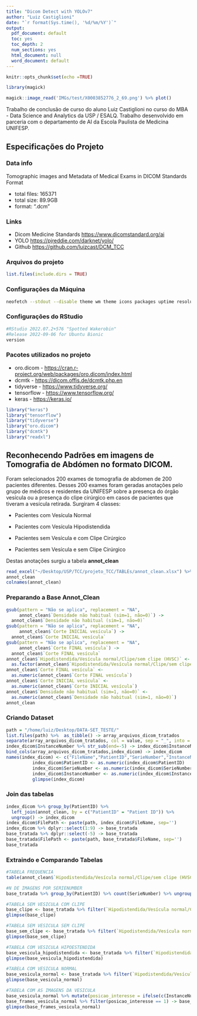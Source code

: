 ```yaml
---
title: "Dicom Detect with YOLOv7"
author: "Luiz Castiglioni"
date: "`r format(Sys.time(), '%d/%m/%Y')`"
output:
  pdf_document: default
  toc: yes
  toc_depth: 2
  num_sections: yes
  html_document: null
  word_document: default
---
```


```r
knitr::opts_chunk$set(echo =TRUE)
```

```r
library(magick)
```

```r
magick::image_read('IMGs/test/X0003852776_2_69.png') %>% plot()
```

Trabalho de conclusão de curso do aluno Luiz Castiglioni no curso do MBA - Data Science and Analytics da USP / ESALQ. Trabalho desenvolvido em parceria com o departamento de AI da Escola Paulista de Medicina UNIFESP.

## Especificações do Projeto

### Data info

Tomographic images and Metadata of Medical Exams in DICOM Standards Format

-   total files: 165371
-   total size: 89.9GB
-   format: ".dcm"

### Links

-   Dicom Medicine Standards <https://www.dicomstandard.org/ai>
-   YOLO <https://pjreddie.com/darknet/yolo/>
-   Github <https://github.com/luizcast/DCM_TCC>

### Arquivos do projeto

```r
list.files(include.dirs = TRUE)
```
### Configurações da Máquina

```bash
neofetch --stdout --disable theme wm theme icons packages uptime resolution de
```



### Configurações do RStudio
```r
#RStudio 2022.07.2+576 "Spotted Wakerobin" 
#Release 2022-09-06 for Ubuntu Bionic
version
```   


### Pacotes utilizados no projeto

-   oro.dicom - <https://cran.r-project.org/web/packages/oro.dicom/index.html>
-   dcmtk - <https://dicom.offis.de/dcmtk.php.en>
-   tidyverse - <https://www.tidyverse.org/>
-   tensorflow - <https://www.tensorflow.org/>
-   keras - <https://keras.io/>

```r
library("keras") 
library("tensorflow")
library("tidyverse")
library("oro.dicom")
library("dcmtk")
library("readxl")
```


## Reconhecendo Padrões em imagens de Tomografia de Abdómen no formato DICOM.

Foram selecionados 200 exames de tomografia de abdomen de 200 pacientes diferentes. Desses 200 exames foram geradas anotações pelo grupo de médicos e residentes da UNIFESP sobre a presença do órgão vesícula ou a presença do clipe cirúrgico em casos de pacientes que tiveram a vesícula retirada. Surgiram 4 classes:

-   Pacientes com Vesícula Normal

-   Pacientes com Vesícula Hipodistendida

-   Pacientes sem Vesícula e com Clipe Cirúrgico

-   Pacientes sem Vesícula e sem Clipe Cirúrgico

Destas anotações surgiu a tabela **annot_clean**

```r
read_excel("~/Desktop/USP/TCC/projeto_TCC/TABLEs/annot_clean.xlsx") %>% as_tibble() -> annot_clean
annot_clean
colnames(annot_clean)
```

### Preparando a Base Annot_Clean

```r
gsub(pattern = "Não se aplica", replacement = "NA", 
     annot_clean$`Densidade não habitual (sim=1, não=0)`) ->
  annot_clean$`Densidade não habitual (sim=1, não=0)`
gsub(pattern = "Não se aplica", replacement = "NA", 
     annot_clean$`Corte INICIAL vesícula`) -> 
  annot_clean$`Corte INICIAL vesícula`
gsub(pattern = "Não se aplica", replacement = "NA", 
     annot_clean$`Corte FINAL vesícula`) -> 
  annot_clean$`Corte FINAL vesícula`
annot_clean$`Hipodistendida/Vesícula normal/Clipe/sem clipe (HVSC)` <-
  as.factor(annot_clean$`Hipodistendida/Vesícula normal/Clipe/sem clipe (HVSC)`)
annot_clean$`Corte FINAL vesícula` <- 
  as.numeric(annot_clean$`Corte FINAL vesícula`)
annot_clean$`Corte INICIAL vesícula` <- 
  as.numeric(annot_clean$`Corte INICIAL vesícula`)
annot_clean$`Densidade não habitual (sim=1, não=0)` <-
  as.numeric(annot_clean$`Densidade não habitual (sim=1, não=0)`)
annot_clean
```

### Criando Dataset

```r
path = "/home/luiz/Desktop/DATA-SET_TESTE/"
list.files(path) %>%  as_tibble() -> array_arquivos_dicom_tratados
separate(array_arquivos_dicom_tratados, col = value, sep = "_", into = c("PatientID","SerieNumber","InstanceNumber")) -> index_dicom
index_dicom$InstanceNumber %>% str_sub(end=-5) -> index_dicom$InstanceNumber
bind_cols(array_arquivos_dicom_tratados,index_dicom) -> index_dicom
names(index_dicom) <- c("FileName","PatientID","SerieNumber","InstanceNumber")
          index_dicom$PatientID <- as.numeric(index_dicom$PatientID)
          index_dicom$SerieNumber <- as.numeric(index_dicom$SerieNumber)
          index_dicom$InstanceNumber <- as.numeric(index_dicom$InstanceNumber)
          glimpse(index_dicom)
```

### Join das tabelas


```r
index_dicom %>% group_by(PatientID) %>% 
  left_join(annot_clean, by = c("PatientID" = "Patient ID")) %>% 
  ungroup() -> index_dicom
index_dicom$FilePath <- paste(path, index_dicom$FileName, sep='')
index_dicom %>% dplyr::select(1:9) -> base_tratada
base_tratada %>% dplyr::select(-5) -> base_tratada
base_tratada$FilePath <- paste(path, base_tratada$FileName, sep='')
base_tratada
```

### Extraindo e Comparando Tabelas

```r
#TABELA FREQUENCIA
table(annot_clean$`Hipodistendida/Vesícula normal/Clipe/sem clipe (HVSC)`)

#N DE IMAGENS POR SERIENUMBER
base_tratada %>% group_by(PatientID) %>% count(SerieNumber) %>% ungroup(PatientID)

#TABELA SEM VESICULA COM CLIPE
base_clipe <- base_tratada %>% filter(`Hipodistendida/Vesícula normal/Clipe/sem clipe (HVSC)` == "C")
glimpse(base_clipe)

#TABELA SEM VESICULA SEM CLIPE
base_sem_clipe <- base_tratada %>% filter(`Hipodistendida/Vesícula normal/Clipe/sem clipe (HVSC)` == "S")
glimpse(base_sem_clipe)

#TABELA COM VESICULA HIPOESTENDIDA
base_vesicula_hipodistendida <- base_tratada %>% filter(`Hipodistendida/Vesícula normal/Clipe/sem clipe (HVSC)` == "H")
glimpse(base_vesicula_hipodistendida)

#TABELA COM VESICULA NORMAL
base_vesicula_normal <- base_tratada %>% filter(`Hipodistendida/Vesícula normal/Clipe/sem clipe (HVSC)` == "V")
glimpse(base_vesicula_normal)

#TABELA COM AS IMAGENS DA VESICULA
base_vesicula_normal %>% mutate(posicao_interesse = ifelse(c(InstanceNumber >= `Corte INICIAL vesícula` & InstanceNumber <= `Corte FINAL vesícula`), 1, 0)) -> base_frames_vesicula_normal
base_frames_vesicula_normal %>% filter(posicao_interesse == 1) -> base_frames_vesicula_normal
glimpse(base_frames_vesicula_normal)

```


